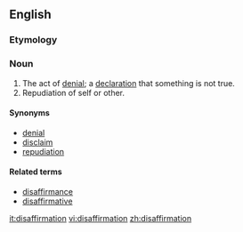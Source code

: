 ==English==

===Etymology===

{{suffix|disaffirm|ation}}

===Noun===
{{en-noun}}

# The act of [[denial]]; a [[declaration]] that something is not true.
# Repudiation of self or other.

====Synonyms====
*[[denial]]
*[[disclaim]]
*[[repudiation]]

====Related terms====
*[[disaffirmance]]
*[[disaffirmative]]

[[it:disaffirmation]]
[[vi:disaffirmation]]
[[zh:disaffirmation]]